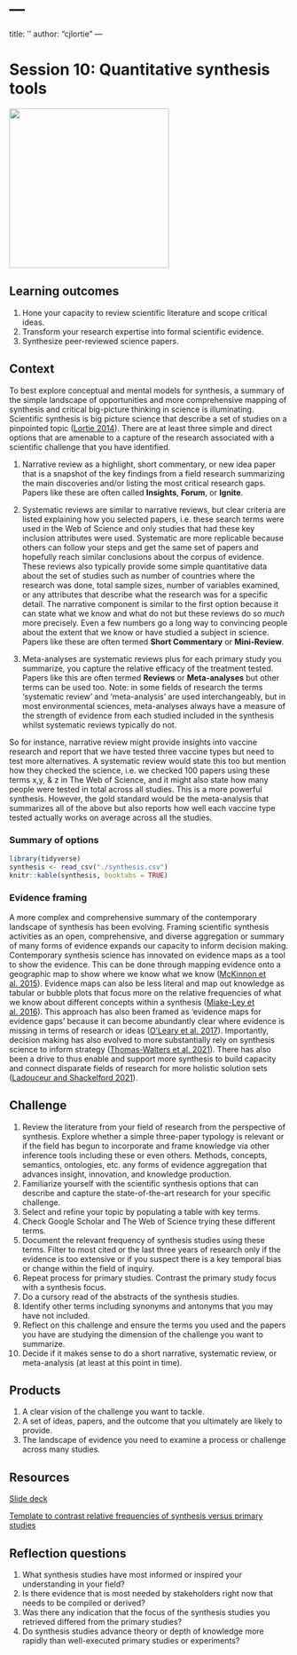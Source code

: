 # --- 
title: ''
author: "cjlortie"
---

# Session 10: Quantitative synthesis tools {#tools}

![](images/tools.png){width=3in}

## Learning outcomes {-}  
1. Hone your capacity to review scientific literature and scope critical ideas.
2. Transform your research expertise into formal scientific evidence.    
3. Synthesize peer-reviewed science papers.  


## Context {-}  
To best explore conceptual and mental models for synthesis, a summary of the simple landscape of opportunities and more comprehensive mapping of synthesis and critical big-picture thinking in science is illuminating. Scientific synthesis is big picture science that describe a set of studies on a pinpointed topic ([Lortie 2014](https://onlinelibrary.wiley.com/doi/full/10.1111/j.1600-0706.2013.00970.x)). There are at least three simple and direct options that are amenable to a capture of the research associated with a scientific challenge that you have identified.  

(1) Narrative review as a highlight, short commentary, or new idea paper that is a snapshot of the key findings from a field research summarizing the main discoveries and/or listing the most critical research gaps. Papers like these are often called **Insights**, **Forum**, or **Ignite**.   

(2) Systematic reviews  are similar to narrative reviews, but clear criteria are listed explaining how you selected papers, i.e. these search terms were used in the Web of Science and only studies that had these key inclusion attributes were used. Systematic are more replicable because others can follow your steps and get the same set of papers and hopefully reach similar conclusions about the corpus of evidence. These reviews also typically provide some simple quantitative data about the set of studies such as number of countries where the research was done, total sample sizes, number of variables examined, or any attributes that describe what the research was for a specific detail. The narrative component is similar to the first option because it can state what we know and what do not but these reviews do so *much* more precisely. Even a few numbers go a long way to convincing people about the extent that we know or have studied a subject in science.  Papers like these are often termed **Short Commentary** or **Mini-Review**.  

(3) Meta-analyses are systematic reviews plus for each primary study you summarize, you capture the relative efficacy of the treatment tested. Papers like this are often termed **Reviews** or **Meta-analyses** but other terms can be used too. Note: in some fields of research the terms 'systematic review' and 'meta-analysis' are used interchangeably, but in most environmental sciences, meta-analyses always have a measure of the strength of evidence from each studied included in the synthesis whilst systematic reviews typically do not.  

So for instance, narrative review might provide insights into vaccine research and report that we have tested three vaccine types but need to test more alternatives. A systematic review would state this too but mention how they checked the science, i.e. we checked 100 papers using these terms x,y, & z in The Web of Science, and it might also state how many people were tested in total across all studies. This is a more powerful synthesis. However, the gold standard would be the meta-analysis that summarizes all of the above but also reports how well each vaccine type tested actually works on average across all the studies.  


### Summary of options {-}  

```r
library(tidyverse)
synthesis <- read_csv("./synthesis.csv")
knitr::kable(synthesis, booktabs = TRUE)

```

### Evidence framing {-}  
A more complex and comprehensive summary of the contemporary landscape of synthesis has been evolving. Framing scientific synthesis activities as an open, comprehensive, and diverse aggregation or summary of many forms of evidence expands our capacity to inform decision making. Contemporary synthesis science has innovated on evidence maps as a tool to show the evidence. This can be done through mapping evidence onto a geographic map to show where we know what we know ([McKinnon et al. 2015](https://www.nature.com/articles/528185a)). Evidence maps can also be less literal and map out knowledge as tabular or bubble plots that focus more on the relative frequencies of what we know about different concepts within a synthesis ([Miake-Ley et al. 2016](https://systematicreviewsjournal.biomedcentral.com/articles/10.1186/s13643-016-0204-x)). This approach has also been framed as 'evidence maps for evidence gaps' because it can become abundantly clear where evidence is missing in terms of research or ideas ([O'Leary et al. 2017](https://environmentalevidencejournal.biomedcentral.com/articles/10.1186/s13750-017-0096-9)). Importantly, decision making has also evolved to more substantially rely on synthesis science to inform strategy ([Thomas-Walters et al. 2021](https://conbio.onlinelibrary.wiley.com/doi/full/10.1111/csp2.426)). There has also been a drive to thus enable and support more synthesis to build capacity and connect disparate fields of research for more holistic solution sets ([Ladouceur and Shackelford 2021](https://onlinelibrary.wiley.com/doi/full/10.1111/rec.13251)).  


## Challenge {-}  
1. Review the literature from  your field of research from the perspective of synthesis. Explore whether a simple three-paper typology is relevant or if the field has begun to incorporate and frame knowledge via other inference tools including these or even others.  Methods, concepts, semantics, ontologies, etc. any forms of evidence aggregation that advances insight, innovation, and knowledge production.  
2. Familiarize yourself with the scientific synthesis options that can describe and capture the state-of-the-art research for your specific challenge.  
3. Select and refine your topic by populating a table with key terms.    
4. Check Google Scholar and The Web of Science trying these different terms.  
5. Document the relevant frequency of synthesis studies using these terms. Filter to most cited or the last three years of research only if the evidence is too extensive or if you suspect there is a key temporal bias or change within the field of inquiry.  
6. Repeat process for primary studies. Contrast the primary study focus with a synthesis focus.  
7. Do a cursory read of the abstracts of the synthesis studies.  
8. Identify other terms including synonyms and antonyms that you may have not included.  
9. Reflect on this challenge and ensure the terms you used and the papers you have are studying the dimension of the challenge you want to summarize.  
10. Decide if it makes sense to do a short narrative, systematic review, or meta-analysis (at least at this point in time).  

## Products {-}  
1. A clear vision of the challenge you want to tackle.  
2. A set of ideas, papers, and the outcome that you ultimately are likely to provide.  
3. The landscape of evidence you need to examine a process or challenge across many studies.   

## Resources {-}  
[Slide deck](https://figshare.com/articles/presentation/Synthesis_tools/16608544)    

[Template  to contrast relative frequencies of synthesis versus primary studies](https://figshare.com/articles/dataset/A_tally_template_to_contrast_primary_and_synthesis_studies_for_a_specific_field_of_research/16608526)  

## Reflection questions {-}  
1. What synthesis studies have most informed or inspired your understanding in your field?  
2. Is there evidence that is most needed by stakeholders right now that needs to be compiled or derived?  
3. Was there any indication that the focus of the synthesis studies you retrieved differed from the primary studies?  
4. Do synthesis studies advance theory or depth of knowledge more rapidly than well-executed primary studies or experiments?  
